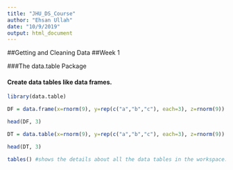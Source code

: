 ```yaml
---
title: "JHU_DS_Course"
author: "Ehsan Ullah"
date: "10/9/2019"
output: html_document
---
```


##Getting and Cleaning Data
##Week 1

###The data.table Package

#### Create data tables like data frames.
```r
library(data.table)

DF = data.frame(x=rnorm(9), y=rep(c("a","b","c"), each=3), z=rnorm(9))

head(DF, 3)

DT = data.table(x=rnorm(9), y=rep(c("a","b","c"), each=3), z=rnorm(9))

head(DT, 3)

tables() #shows the details about all the data tables in the workspace. 

```